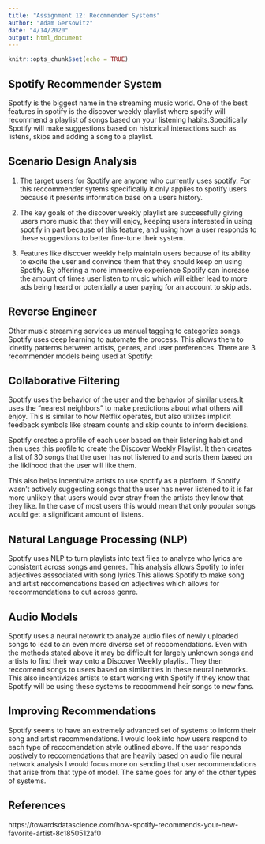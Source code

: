 ---
title: "Assignment 12: Recommender Systems"
author: "Adam Gersowitz"
date: "4/14/2020"
output: html_document
---

```{r setup, include=FALSE}
knitr::opts_chunk$set(echo = TRUE)
```

## Spotify Recommender System

Spotify is the biggest name in the streaming music world. One of the best features in spotify is the discover weekly playlist where spotify will recommend a playlist of songs based on your listening habits.Specifically Spotify will make suggestions based on historical interactions such as listens, skips and adding a song to a playlist.



## Scenario Design Analysis

1) The target users for Spotify are anyone who currently uses spotify. For this reccommender sytems specifically it only applies to spotify users because it presents information base on a users history. 

2) The key goals of the discover weekly playlist are successfully giving users more music that they will enjoy, keeping users interested in using spotify in part because of this feature, and using how a user responds to these suggestions to better fine-tune their system.

3) Features like discover weekly help maintain users because of its ability to excite the user and convince them that they should keep on using Spotify. By offering a more immersive experience Spotify can increase the amount of times user listen to music which will either lead to more ads being heard or potentially a user paying for an account to skip ads.

## Reverse Engineer

Other music streaming services us manual tagging to categorize songs. Spotify uses deep learning to automate the process. This allows them to idnetify patterns between artists, genres, and user preferences. There are 3 recommender models being used at Spotify:


## Collaborative Filtering

Spotify uses the behavior of the user and the behavior of similar users.It uses the "nearest neighbors" to make predictions about what others will enjoy. This is similar to how Netflix operates, but also utilizes implicit feedback symbols like stream counts and skip counts to inform decisions. 

Spotify creates a profile of each user based on their listening habist and then uses this profile to create the Discover Weekly Playlist. It then creates a list of 30 songs that the user has not listened to and sorts them based on the liklihood that the user will like them.

This also helps incentivize artists to use spotify as a platform. If Spotify wasn't actively suggesting songs that the user has never listened to it is far more unlikely that users would ever stray from the artists they know that they like. In the case of most users this would mean that only popular songs would get a siignificant amount of listens.

## Natural Language Processing (NLP)

Spotify uses NLP to turn playlists into text files to analyze who lyrics are consistent across songs and genres. This analysis allows Spotify to infer adjectives asssociated with song lyrics.This allows Spotify to make song and artist reccomendations based on adjectives which allows for reccommendations to cut across genre.

## Audio Models

Spotify uses a neural netowrk to analyze audio files of newly uploaded songs to lead to an even more diverse set of reccomendations. Even with the methods stated above it may be difficult for largely unknown songs and artists to find their way onto a Discover Weekly playlist. They then reccomend songs to users based on similarities in these neural networks. This also incentivizes artists to start working with Spotify if they know that Spotify will be using these systems to reccommend heir songs to new fans.



## Improving Recommendations

Spotify seems to have an extremely advanced set of systems to inform their song and artist recommendations. I would look into how users respond to each type of reccomendation style outlined above. If the user responds postively to reccomendations that are heavily based on audio file neural network analysis I would focus more on sending that user recommendations that arise from that type of model. The same goes for any of the other types of systems. 


## References

https://towardsdatascience.com/how-spotify-recommends-your-new-favorite-artist-8c1850512af0
